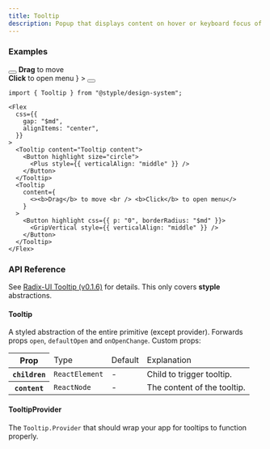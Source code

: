 ```yaml
---
title: Tooltip
description: Popup that displays content on hover or keyboard focus of associated element.
---
```


### Examples

<Preview>
  <Flex
    css={{
      gap: "$md",
      alignItems: "center",
    }}
  >
    <Tooltip content="Tooltip content">
      <Button highlight size="circle">
        <Plus style={{ verticalAlign: "middle" }} />
      </Button>
    </Tooltip>
    <Tooltip
      content={
        <><b>Drag</b> to move <br /> <b>Click</b> to open menu</>
      }
    >
      <Button highlight css={{ p: "0", borderRadius: "$md" }}>
        <GripVertical style={{ verticalAlign: "middle" }} />
      </Button>
    </Tooltip>
  </Flex>
</Preview>

```tsx outline=true
import { Tooltip } from "@styple/design-system";

<Flex
  css={{
    gap: "$md",
    alignItems: "center",
  }}
>
  <Tooltip content="Tooltip content">
    <Button highlight size="circle">
      <Plus style={{ verticalAlign: "middle" }} />
    </Button>
  </Tooltip>
  <Tooltip
    content={
      <><b>Drag</b> to move <br /> <b>Click</b> to open menu</>
    }
  >
    <Button highlight css={{ p: "0", borderRadius: "$md" }}>
      <GripVertical style={{ verticalAlign: "middle" }} />
    </Button>
  </Tooltip>
</Flex>
```

### API Reference

See [Radix-UI Tooltip (v0.1.6)](https://www.radix-ui.com/docs/primitives/components/tooltip) for details. This only covers **styple** abstractions.

#### Tooltip

A styled abstraction of the entire primitive (except provider). Forwards props `open`, `defaultOpen` and `onOpenChange`. Custom props:

<Table>
  <Thead>
    <Tr>
      <Th>Prop</Th>
      <Td>Type</Td>
      <Td>Default</Td>
      <Td>Explanation</Td>
    </Tr>
  </Thead>
  <Tbody>
    <Tr>
      <Th>
        <Code>children</Code>
      </Th>
      <Td>
        <Code color="normal">ReactElement</Code>
      </Td>
      <Td>-</Td>
      <Td><Text>Child to trigger tooltip.</Text></Td>
    </Tr>
    <Tr>
      <Th>
        <Code>content</Code>
      </Th>
      <Td>
        <Code color="normal">ReactNode</Code>
      </Td>
      <Td>-</Td>
      <Td><Text>The content of the tooltip.</Text></Td>
    </Tr>
  </Tbody>
</Table>

#### TooltipProvider

The `Tooltip.Provider` that should wrap your app for tooltips to function properly.